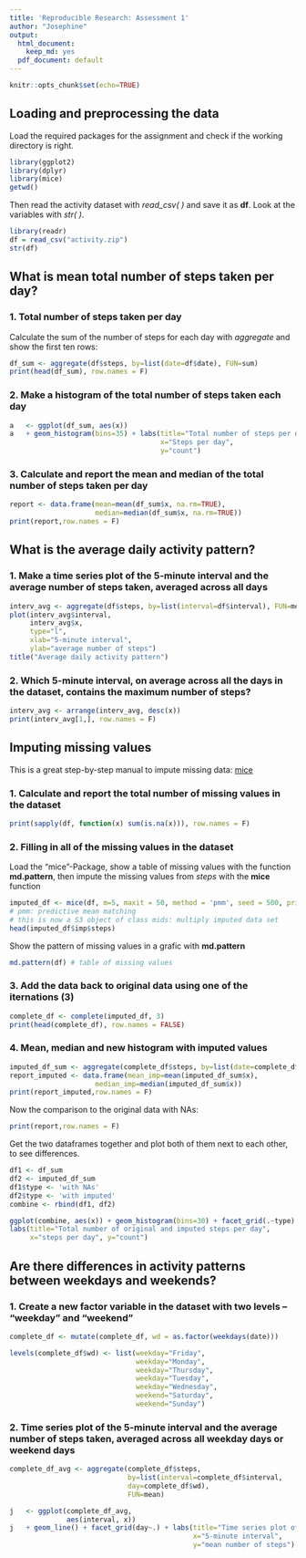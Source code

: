 ```yaml
---
title: 'Reproducible Research: Assessment 1'
author: "Josephine"
output:
  html_document:
    keep_md: yes
  pdf_document: default
---
```

```r
knitr::opts_chunk$set(echo=TRUE)
```

## Loading and preprocessing the data
Load the required packages for the assignment and check if the working directory is right. 
```r
library(ggplot2)
library(dplyr)
library(mice)
getwd()
```
Then read the activity dataset with *read_csv( )* and save it as **df**. Look at the variables with *str( )*.
```r
library(readr)
df = read_csv("activity.zip")
str(df)
```

## What is mean total number of steps taken per day?
###  1. Total number of steps taken per day

Calculate the sum of the number of steps for each day with *aggregate* and show the first ten rows:
```r
df_sum <- aggregate(df$steps, by=list(date=df$date), FUN=sum)
print(head(df_sum), row.names = F)
```

### 2. Make a histogram of the total number of steps taken each day
```r
a   <- ggplot(df_sum, aes(x))
a   + geom_histogram(bins=35) + labs(title="Total number of steps per day",
                                     x="Steps per day",
                                     y="count")
```

###  3. Calculate and report the mean and median of the total number of steps taken per day
```r
report <- data.frame(mean=mean(df_sum$x, na.rm=TRUE), 
                     median=median(df_sum$x, na.rm=TRUE))
print(report,row.names = F) 
```

## What is the average daily activity pattern?

### 1. Make a time series plot of the 5-minute interval and the average number of steps taken, averaged across all days
```r
interv_avg <- aggregate(df$steps, by=list(interval=df$interval), FUN=mean, na.rm=TRUE)
plot(interv_avg$interval,
     interv_avg$x,
     type="l",
     xlab="5-minute interval",
     ylab="average number of steps")
title("Average daily activity pattern")
```


### 2. Which 5-minute interval, on average across all the days in the dataset, contains the maximum number of steps?
```r
interv_avg <- arrange(interv_avg, desc(x))
print(interv_avg[1,], row.names = F)
```


## Imputing missing values
This is a great step-by-step manual to impute missing data: [mice](https://rstudio-pubs-static.s3.amazonaws.com/344055_0c737f77c0ef4e36b6865cb843a7bb4a.html
)

### 1. Calculate and report the total number of missing values in the dataset
```r
print(sapply(df, function(x) sum(is.na(x))), row.names = F)
```

### 2. Filling in all of the missing values in the dataset
Load the "mice"-Package, show a table of missing values with the function **md.pattern**, then impute the missing values from *steps* with the **mice** function
```r
imputed_df <- mice(df, m=5, maxit = 50, method = 'pmm', seed = 500, print=FALSE) 
# pmm: predictive mean matching
# this is now a S3 object of class mids: multiply imputed data set
head(imputed_df$imp$steps)
```
Show the pattern of missing values in a grafic with **md.pattern**
```r
md.pattern(df) # table of missing values
```

### 3. Add the data back to original data using one of the iternations (3)
```r
complete_df <- complete(imputed_df, 3)
print(head(complete_df), row.names = FALSE)
```

### 4. Mean, median and new histogram with imputed values 
```r
imputed_df_sum <- aggregate(complete_df$steps, by=list(date=complete_df$date), FUN=sum)
report_imputed <- data.frame(mean_imp=mean(imputed_df_sum$x), 
                     median_imp=median(imputed_df_sum$x))
print(report_imputed,row.names = F)
```
Now  the comparison to the original data with NAs:
```r
print(report,row.names = F)
```

Get the two dataframes together and plot both of them next to each other, to see differences. 
```r
df1 <- df_sum
df2 <- imputed_df_sum
df1$type <- 'with NAs'
df2$type <- 'with imputed'
combine <- rbind(df1, df2)

ggplot(combine, aes(x)) + geom_histogram(bins=30) + facet_grid(.~type) + 
labs(title="Total number of original and imputed steps per day",
     x="steps per day", y="count")
```


## Are there differences in activity patterns between weekdays and weekends?

### 1. Create a new factor variable in the dataset with two levels – “weekday” and “weekend” 

```r
complete_df <- mutate(complete_df, wd = as.factor(weekdays(date)))

levels(complete_df$wd) <- list(weekday="Friday",
                               weekday="Monday", 
                               weekday="Thursday",
                               weekday="Tuesday",
                               weekday="Wednesday",
                               weekend="Saturday",
                               weekend="Sunday")
```

### 2. Time series plot of the 5-minute interval and the average number of steps taken, averaged across all weekday days or weekend days 

```r
complete_df_avg <- aggregate(complete_df$steps,
                             by=list(interval=complete_df$interval, 
                             day=complete_df$wd),
                             FUN=mean)

j   <- ggplot(complete_df_avg,
              aes(interval, x))
j   + geom_line() + facet_grid(day~.) + labs(title="Time series plot of the 5-minute interval",
                                             x="5-minute interval", 
                                             y="mean number of steps")

```


